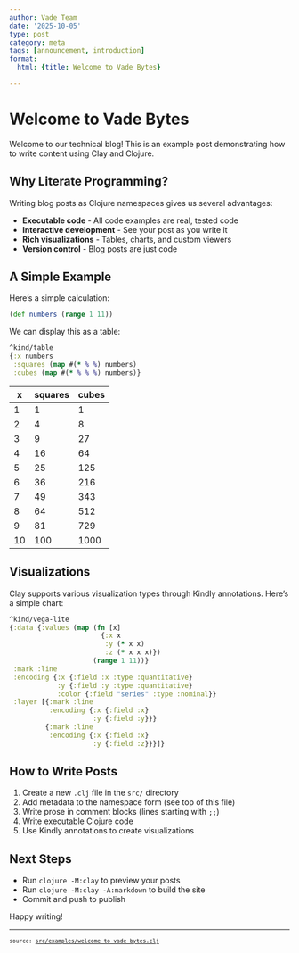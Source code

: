 ```yaml
---
author: Vade Team
date: '2025-10-05'
type: post
category: meta
tags: [announcement, introduction]
format:
  html: {title: Welcome to Vade Bytes}

---
```

<style></style><style>.printedClojure .sourceCode {
  background-color: transparent;
  border-style: none;
}
</style><style>.clay-limit-image-width .clay-image {max-width: 100%}
.clay-side-by-side .sourceCode {margin: 0}
.clay-side-by-side {margin: 1em 0}
</style>
<script src="welcome_to_vade_bytes_files/md-default0.js" type="text/javascript"></script><script src="welcome_to_vade_bytes_files/md-default1.js" type="text/javascript"></script><script src="welcome_to_vade_bytes_files/vega2.js" type="text/javascript"></script><script src="welcome_to_vade_bytes_files/vega3.js" type="text/javascript"></script><script src="welcome_to_vade_bytes_files/vega4.js" type="text/javascript"></script>

# Welcome to Vade Bytes

Welcome to our technical blog! This is an example post demonstrating
how to write content using Clay and Clojure.


## Why Literate Programming?

Writing blog posts as Clojure namespaces gives us several advantages:

- **Executable code** - All code examples are real, tested code
- **Interactive development** - See your post as you write it
- **Rich visualizations** - Tables, charts, and custom viewers
- **Version control** - Blog posts are just code


## A Simple Example

Here's a simple calculation:


::: {.sourceClojure}
```clojure
(def numbers (range 1 11))
```
:::


We can display this as a table:


::: {.sourceClojure}
```clojure
^kind/table
{:x numbers
 :squares (map #(* % %) numbers)
 :cubes (map #(* % % %) numbers)}
```
:::


::: {.clay-table}

```{=html}
<table class="table table-hover table-responsive clay-table"><thead><tr><th>x</th><th>squares</th><th>cubes</th></tr></thead><tbody><tr><td>1</td><td>1</td><td>1</td></tr><tr><td>2</td><td>4</td><td>8</td></tr><tr><td>3</td><td>9</td><td>27</td></tr><tr><td>4</td><td>16</td><td>64</td></tr><tr><td>5</td><td>25</td><td>125</td></tr><tr><td>6</td><td>36</td><td>216</td></tr><tr><td>7</td><td>49</td><td>343</td></tr><tr><td>8</td><td>64</td><td>512</td></tr><tr><td>9</td><td>81</td><td>729</td></tr><tr><td>10</td><td>100</td><td>1000</td></tr></tbody></table>
```

:::



## Visualizations

Clay supports various visualization types through Kindly annotations.
Here's a simple chart:


::: {.sourceClojure}
```clojure
^kind/vega-lite
{:data {:values (map (fn [x]
                       {:x x
                        :y (* x x)
                        :z (* x x x)})
                     (range 1 11))}
 :mark :line
 :encoding {:x {:field :x :type :quantitative}
            :y {:field :y :type :quantitative}
            :color {:field "series" :type :nominal}}
 :layer [{:mark :line
          :encoding {:x {:field :x}
                     :y {:field :y}}}
         {:mark :line
          :encoding {:x {:field :x}
                     :y {:field :z}}}]}
```
:::



```{=html}
<div><script>vegaEmbed(document.currentScript.parentElement, {"data":{"values":[{"x":1,"y":1,"z":1},{"x":2,"y":4,"z":8},{"x":3,"y":9,"z":27},{"x":4,"y":16,"z":64},{"x":5,"y":25,"z":125},{"x":6,"y":36,"z":216},{"x":7,"y":49,"z":343},{"x":8,"y":64,"z":512},{"x":9,"y":81,"z":729},{"x":10,"y":100,"z":1000}]},"mark":"line","encoding":{"x":{"field":"x","type":"quantitative"},"y":{"field":"y","type":"quantitative"},"color":{"field":"series","type":"nominal"}},"layer":[{"mark":"line","encoding":{"x":{"field":"x"},"y":{"field":"y"}}},{"mark":"line","encoding":{"x":{"field":"x"},"y":{"field":"z"}}}]});</script></div>
```



## How to Write Posts

1. Create a new `.clj` file in the `src/` directory
2. Add metadata to the namespace form (see top of this file)
3. Write prose in comment blocks (lines starting with `;;`)
4. Write executable Clojure code
5. Use Kindly annotations to create visualizations


## Next Steps

- Run `clojure -M:clay` to preview your posts
- Run `clojure -M:clay -A:markdown` to build the site
- Commit and push to publish

Happy writing!


```{=html}
<div style="background-color:grey;height:2px;width:100%;"></div>
```



```{=html}
<div><pre><small><small>source: <a href="https://github.com/vade-ai/bytes/blob/main/src/examples/welcome_to_vade_bytes.clj">src/examples/welcome_to_vade_bytes.clj</a></small></small></pre></div>
```
